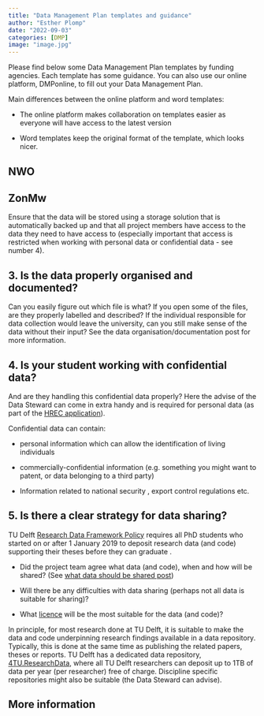 ```yaml
---
title: "Data Management Plan templates and guidance"
author: "Esther Plomp"
date: "2022-09-03"
categories: [DMP]
image: "image.jpg"
---
```


Please find below some Data Management Plan templates by funding agencies. Each template has some guidance. You can also use our online platform, DMPonline, to fill out your Data Management Plan.

Main differences between the online platform and word templates:

-   The online platform makes collaboration on templates easier as everyone will have access to the latest version

-   Word templates keep the original format of the template, which looks nicer.

## NWO

## ZonMw

Ensure that the data will be stored using a storage solution that is automatically backed up and that all project members have access to the data they need to have access to (especially important that access is restricted when working with personal data or confidential data - see number 4).

## 3. Is the data properly organised and documented?

Can you easily figure out which file is what? If you open some of the files, are they properly labelled and described? If the individual responsible for data collection would leave the university, can you still make sense of the data without their input? See the data organisation/documentation post for more information.

## 4. Is your student working with confidential data?

And are they handling this confidential data properly? Here the advise of the Data Steward can come in extra handy and is required for personal data (as part of the [HREC application](https://www.tudelft.nl/over-tu-delft/strategie/integriteitsbeleid/human-research-ethics)).

Confidential data can contain:

-   personal information which can allow the identification of living individuals

-   commercially-confidential information (e.g. something you might want to patent, or data belonging to a third party)

-   Information related to national security , export control regulations etc.

## 5. Is there a clear strategy for data sharing?

TU Delft [Research Data Framework Policy](https://doi.org/10.5281/zenodo.2573159) requires all PhD students who started on or after 1 January 2019 to deposit research data (and code) supporting their theses before they can graduate .

-   Did the project team agree what data (and code), when and how will be shared? (See [what data should be shared post](https://estherplomp.github.io/TNW-OS-support/posts/data-sharing-what/))

-   Will there be any difficulties with data sharing (perhaps not all data is suitable for sharing)?

-   What [licence](https://estherplomp.github.io/TNW-OS-support/posts/licenses/) will be the most suitable for the data (and code)?

In principle, for most research done at TU Delft, it is suitable to make the data and code underpinning research findings available in a data repository. Typically, this is done at the same time as publishing the related papers, theses or reports. TU Delft has a dedicated data repository, [4TU.ResearchData](https://data.4tu.nl/info/en/), where all TU Delft researchers can deposit up to 1TB of data per year (per researcher) free of charge. Discipline specific repositories might also be suitable (the Data Steward can advise).

## **More information**

